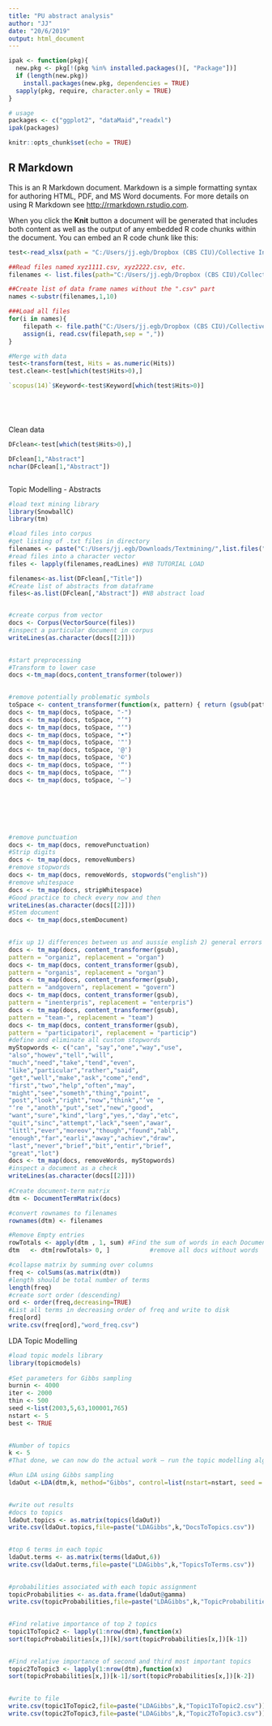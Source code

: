 ```yaml
---
title: "PU abstract analysis"
author: "JJ"
date: "20/6/2019"
output: html_document
---
```



```r
ipak <- function(pkg){
  new.pkg <- pkg[!(pkg %in% installed.packages()[, "Package"])]
  if (length(new.pkg)) 
    install.packages(new.pkg, dependencies = TRUE)
  sapply(pkg, require, character.only = TRUE)
}

# usage
packages <- c("ggplot2", "dataMaid","readxl")
ipak(packages)
```


```r
knitr::opts_chunk$set(echo = TRUE)
```

## R Markdown

This is an R Markdown document. Markdown is a simple formatting syntax for authoring HTML, PDF, and MS Word documents. For more details on using R Markdown see <http://rmarkdown.rstudio.com>.

When you click the **Knit** button a document will be generated that includes both content as well as the output of any embedded R code chunks within the document. You can embed an R code chunk like this:

```r
test<-read_xlsx(path = "C:/Users/jj.egb/Dropbox (CBS CIU)/Collective Intelligence Unit/7. project 2019 - 2022 (PU)/B_Research/Literature review/Research Areas+concepts/Data scraping/ScopusScrape - Abstract/Data and grpahs.xlsx",sheet = "Data")

##Read files named xyz1111.csv, xyz2222.csv, etc.
filenames <- list.files(path="C:/Users/jj.egb/Dropbox (CBS CIU)/Collective Intelligence Unit/7. project 2019 - 2022 (PU)/B_Research/Literature review/Research Areas+concepts/Data scraping/ScopusScrape - Abstract/Abstract scrapes",pattern="scopus+.*csv")

##Create list of data frame names without the ".csv" part 
names <-substr(filenames,1,10)

###Load all files
for(i in names){
    filepath <- file.path("C:/Users/jj.egb/Dropbox (CBS CIU)/Collective Intelligence Unit/7. project 2019 - 2022 (PU)/B_Research/Literature review/Research Areas+concepts/Data scraping/ScopusScrape - Abstract/Abstract scrapes",paste(i,".csv",sep=""))
    assign(i, read.csv(filepath,sep = ","))
}

#Merge with data
test<-transform(test, Hits = as.numeric(Hits))
test.clean<-test[which(test$Hits>0),]

`scopus(14)`$Keyword<-test$Keyword[which(test$Hits>0)]






```


Clean data
```r
DFclean<-test[which(test$Hits>0),]

DFclean[1,"Abstract"]
nchar(DFclean[1,"Abstract"])



```

Topic Modelling - Abstracts
```r

#load text mining library
library(SnowballC)
library(tm)

#load files into corpus
#get listing of .txt files in directory
filenames <- paste("C:/Users/jj.egb/Downloads/Textmining/",list.files("C:/Users/jj.egb/Downloads/Textmining",pattern= "*.txt"),sep = "")#tutorial texts
#read files into a character vector 
files <- lapply(filenames,readLines) #NB TUTORIAL LOAD

filenames<-as.list(DFclean[,"Title"])
#Create list of abstracts from dataframe
files<-as.list(DFclean[,"Abstract"]) #NB abstract load


#create corpus from vector
docs <- Corpus(VectorSource(files))
#inspect a particular document in corpus
writeLines(as.character(docs[[2]]))
 

#start preprocessing
#Transform to lower case
docs <-tm_map(docs,content_transformer(tolower))
 

#remove potentially problematic symbols
toSpace <- content_transformer(function(x, pattern) { return (gsub(pattern, " ", x))})
docs <- tm_map(docs, toSpace, "-")
docs <- tm_map(docs, toSpace, "’")
docs <- tm_map(docs, toSpace, "‘")
docs <- tm_map(docs, toSpace, "•")
docs <- tm_map(docs, toSpace, '"')
docs <- tm_map(docs, toSpace, '@')
docs <- tm_map(docs, toSpace, '©')
docs <- tm_map(docs, toSpace, '“')
docs <- tm_map(docs, toSpace, '”')
docs <- tm_map(docs, toSpace, '–')







#remove punctuation
docs <- tm_map(docs, removePunctuation)
#Strip digits
docs <- tm_map(docs, removeNumbers)
#remove stopwords
docs <- tm_map(docs, removeWords, stopwords("english"))
#remove whitespace
docs <- tm_map(docs, stripWhitespace)
#Good practice to check every now and then
writeLines(as.character(docs[[2]]))
#Stem document
docs <- tm_map(docs,stemDocument)
 

#fix up 1) differences between us and aussie english 2) general errors
docs <- tm_map(docs, content_transformer(gsub),
pattern = "organiz", replacement = "organ")
docs <- tm_map(docs, content_transformer(gsub),
pattern = "organis", replacement = "organ")
docs <- tm_map(docs, content_transformer(gsub),
pattern = "andgovern", replacement = "govern")
docs <- tm_map(docs, content_transformer(gsub),
pattern = "inenterpris", replacement = "enterpris")
docs <- tm_map(docs, content_transformer(gsub),
pattern = "team-", replacement = "team")
docs <- tm_map(docs, content_transformer(gsub),
pattern = "participatori", replacement = "particip")
#define and eliminate all custom stopwords
myStopwords <- c("can", "say","one","way","use",
"also","howev","tell","will",
"much","need","take","tend","even",
"like","particular","rather","said",
"get","well","make","ask","come","end",
"first","two","help","often","may",
"might","see","someth","thing","point",
"post","look","right","now","think","‘ve ",
"‘re ","anoth","put","set","new","good",
"want","sure","kind","larg","yes,","day","etc",
"quit","sinc","attempt","lack","seen","awar",
"littl","ever","moreov","though","found","abl",
"enough","far","earli","away","achiev","draw",
"last","never","brief","bit","entir","brief",
"great","lot")
docs <- tm_map(docs, removeWords, myStopwords)
#inspect a document as a check
writeLines(as.character(docs[[2]]))
 
#Create document-term matrix
dtm <- DocumentTermMatrix(docs)

#convert rownames to filenames
rownames(dtm) <- filenames

#Remove Empty entries
rowTotals <- apply(dtm , 1, sum) #Find the sum of words in each Document
dtm   <- dtm[rowTotals> 0, ]           #remove all docs without words

#collapse matrix by summing over columns
freq <- colSums(as.matrix(dtm))
#length should be total number of terms
length(freq)
#create sort order (descending)
ord <- order(freq,decreasing=TRUE)
#List all terms in decreasing order of freq and write to disk
freq[ord]
write.csv(freq[ord],"word_freq.csv")


```

LDA Topic Modelling
```r
#load topic models library
library(topicmodels)
 
#Set parameters for Gibbs sampling
burnin <- 4000
iter <- 2000
thin <- 500
seed <-list(2003,5,63,100001,765)
nstart <- 5
best <- TRUE
 

#Number of topics
k <- 5
#That done, we can now do the actual work – run the topic modelling algorithm on our corpus. Here is the code:

#Run LDA using Gibbs sampling
ldaOut <-LDA(dtm,k, method="Gibbs", control=list(nstart=nstart, seed = seed, best=best, burnin = burnin, iter = iter, thin=thin))
 

#write out results
#docs to topics
ldaOut.topics <- as.matrix(topics(ldaOut))
write.csv(ldaOut.topics,file=paste("LDAGibbs",k,"DocsToTopics.csv"))
 

#top 6 terms in each topic
ldaOut.terms <- as.matrix(terms(ldaOut,6))
write.csv(ldaOut.terms,file=paste("LDAGibbs",k,"TopicsToTerms.csv"))
 

#probabilities associated with each topic assignment
topicProbabilities <- as.data.frame(ldaOut@gamma)
write.csv(topicProbabilities,file=paste("LDAGibbs",k,"TopicProbabilities.csv"))
 

#Find relative importance of top 2 topics
topic1ToTopic2 <- lapply(1:nrow(dtm),function(x)
sort(topicProbabilities[x,])[k]/sort(topicProbabilities[x,])[k-1])
 

#Find relative importance of second and third most important topics
topic2ToTopic3 <- lapply(1:nrow(dtm),function(x)
sort(topicProbabilities[x,])[k-1]/sort(topicProbabilities[x,])[k-2])
 

#write to file
write.csv(topic1ToTopic2,file=paste("LDAGibbs",k,"Topic1ToTopic2.csv"))
write.csv(topic2ToTopic3,file=paste("LDAGibbs",k,"Topic2ToTopic3.csv"))
```

